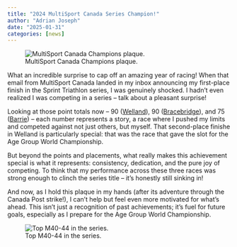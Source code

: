 ```yaml
---
title: "2024 MultiSport Canada Series Champion!"
author: "Adrian Joseph"
date: "2025-01-31"
categories: [news]
---
```


![MultiSport Canada Champions plaque.](https://storage.googleapis.com/blogs_josa/sport/2025-01-31_series_champion/img/cover.png)

What an incredible surprise to cap off an amazing year of racing! When that email from MultiSport Canada landed in my inbox announcing my first-place finish in the Sprint Triathlon series, I was genuinely shocked. I hadn't even realized I was competing in a series – talk about a pleasant surprise!

Looking at those point totals now – 90 ([Welland](/posts/2024-06-23_WELLAND_ROSE_CITY_SPRINT_TRIATHLON/index.qmd)), 90 ([Bracebridge](/posts/2024-07-07_BRACEBRIDGE_SPRINT_TRIATHLON/index.qmd)), and 75 ([Barrie](/posts/2024-08-11_BARRIE_SPRINT_TRIATHLON/index.qmd)) – each number represents a story, a race where I pushed my limits and competed against not just others, but myself. That second-place finishe in Welland is particularly special: that was the race that gave the slot for the Age Group World Championship.

But beyond the points and placements, what really makes this achievement special is what it represents: consistency, dedication, and the pure joy of competing. To think that my performance across these three races was strong enough to clinch the series title – it's honestly still sinking in!

And now, as I hold this plaque in my hands (after its adventure through the Canada Post strike!), I can't help but feel even more motivated for what's ahead. This isn't just a recognition of past achievements; it's fuel for future goals, especially as I prepare for the Age Group World Championship.

![Top M40-44 in the series.](https://storage.googleapis.com/blogs_josa/sport/2025-01-31_series_champion/img/top3.png)

